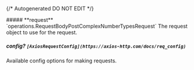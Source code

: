 {/* Autogenerated DO NOT EDIT  */}

<Collapsible>
    ##### **request** `operations.RequestBodyPostComplexNumberTypesRequest`
    The request object to use for the request.
    <Collapsible.Break/>
    <RequestBodyPostComplexNumberTypesRequest/>
</Collapsible>

##### **config?** `[AxiosRequestConfig](https://axios-http.com/docs/req_config)`
Available config options for making requests.

